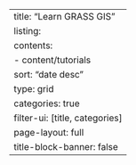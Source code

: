 ---
title: "Learn GRASS GIS"
listing:
    contents: 
        - content/tutorials
    sort: "date desc"
    type: grid
    categories: true
    filter-ui: [title, categories]
page-layout: full
title-block-banner: false
---